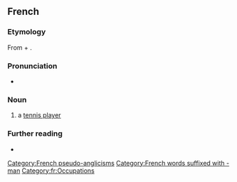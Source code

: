 ==French==

===Etymology===
From {{der|fr|en|tennis}} + {{m|en|man}}.

===Pronunciation===
* {{fr-IPA|ténismane}}

===Noun===
{{fr-noun|m|tennismen|tennismans|f=tenniswoman}}

# a [[tennis player]]

===Further reading===
* {{R:TLFi}}

[[Category:French pseudo-anglicisms]]
[[Category:French words suffixed with -man]]
[[Category:fr:Occupations]]